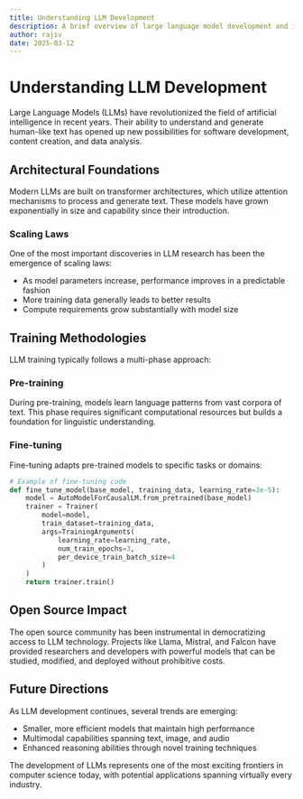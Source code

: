 ```yaml
---
title: Understanding LLM Development
description: A brief overview of large language model development and its impact on AI research
author: rajiv
date: 2025-03-12
---
```


# Understanding LLM Development

Large Language Models (LLMs) have revolutionized the field of artificial intelligence in recent years. Their ability to understand and generate human-like text has opened up new possibilities for software development, content creation, and data analysis.

## Architectural Foundations

Modern LLMs are built on transformer architectures, which utilize attention mechanisms to process and generate text. These models have grown exponentially in size and capability since their introduction.

### Scaling Laws

One of the most important discoveries in LLM research has been the emergence of scaling laws:

- As model parameters increase, performance improves in a predictable fashion
- More training data generally leads to better results
- Compute requirements grow substantially with model size

## Training Methodologies

LLM training typically follows a multi-phase approach:

### Pre-training

During pre-training, models learn language patterns from vast corpora of text. This phase requires significant computational resources but builds a foundation for linguistic understanding.

### Fine-tuning

Fine-tuning adapts pre-trained models to specific tasks or domains:

```python
# Example of fine-tuning code
def fine_tune_model(base_model, training_data, learning_rate=3e-5):
    model = AutoModelForCausalLM.from_pretrained(base_model)
    trainer = Trainer(
        model=model,
        train_dataset=training_data,
        args=TrainingArguments(
            learning_rate=learning_rate,
            num_train_epochs=3,
            per_device_train_batch_size=4
        )
    )
    return trainer.train()
```

## Open Source Impact

The open source community has been instrumental in democratizing access to LLM technology. Projects like Llama, Mistral, and Falcon have provided researchers and developers with powerful models that can be studied, modified, and deployed without prohibitive costs.

## Future Directions

As LLM development continues, several trends are emerging:

- Smaller, more efficient models that maintain high performance
- Multimodal capabilities spanning text, image, and audio
- Enhanced reasoning abilities through novel training techniques

The development of LLMs represents one of the most exciting frontiers in computer science today, with potential applications spanning virtually every industry.

<Cards>
  <Card title="Explore Transformer Architecture" href="/docs/transformers" />
  <Card title="Learn about Fine-tuning" href="/docs/fine-tuning" />
</Cards>
